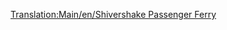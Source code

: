[[Translation:Main/en/Shivershake Passenger Ferry]]{{Template:Ships
|Name=Shivershake Passenger Ferry
|Image=[[File:en/Toylandpassengership.png|Shivershake Passenger Ferry]]
|Cost=£21,325 ($42,650)
|Speed=64 km/h (40 mph)
|Annual=£1,312 ($2,624)
|Designed=1977
|Lifespan=30
|Capacity=130 Passengers
|Description= The Shivershake Passenger Ferry is the second passenger ship in Toyland and twice as fast as the [[Main/en/Chugger-Chug Passenger Ferry]]. It is created for a slow passenger transport over long distances.
|Real-life=Fictional.
}}